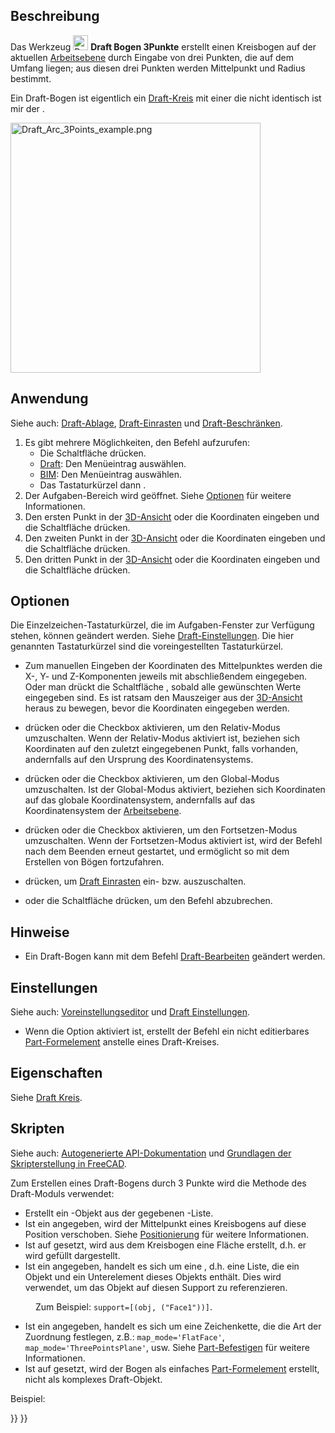 <languages/>

{{Docnav/de
|[[Draft_Arc/de|Bogen]]
|[[Draft_Circle/de|Kreis]]
|[[Draft_Workbench/de|Draft]]
|IconL=Draft_Arc.svg
|IconR=Draft_Circle.svg
|IconC=Workbench_Draft.svg
}}

{{GuiCommand/de
|Name=Draft Arc 3Points
|Name/de=Draft Bogen 3Punkte
|MenuLocation=Zeichnen → Bogenwerkzeuge → Bogen durch 3 Punkte<br>2D-Entwurf → Bogen durch 3 Punkte
|Workbenches=[[Draft_Workbench/de|Draft]], [[BIM_Workbench/de|BIM]]
|Shortcut={{KEY|A}} {{KEY|T}}
|Version=0.19
|SeeAlso=[[Draft_Arc/de|Draft Bogen]], [[Draft_Circle/de|Draft Kreis]]
}}

<span id="Description"></span>
==Beschreibung==

Das Werkzeug [[Image:Draft_Arc_3Points.svg|24px]] '''Draft Bogen 3Punkte''' erstellt einen Kreisbogen auf der aktuellen [[Draft_SelectPlane/de|Arbeitsebene]] durch Eingabe von drei Punkten, die auf dem Umfang liegen; aus diesen drei Punkten werden Mittelpunkt und Radius bestimmt.

Ein Draft-Bogen ist eigentlich ein [[Draft_Circle/de|Draft-Kreis]] mit einer {{PropertyData/de|First Angle}} die nicht identisch ist mir der {{PropertyData/de|Last Angle}}.

[[Image:Draft_Arc_3Points_example.png|400px]]
{{Caption|Ein durch drei auf dem Umfang liegende Punkte festgelegter Bogen}}

<span id="Usage"></span>
==Anwendung==

Siehe auch: [[Draft_Tray/de|Draft-Ablage]], [[Draft_Snap/de|Draft-Einrasten]] und [[Draft_Constrain/de|Draft-Beschränken]].

# Es gibt mehrere Möglichkeiten, den Befehl aufzurufen:
#* Die Schaltfläche {{Button|[[Image:Draft_Arc_3Points.svg|16px]] [[Draft_Arc_3Points/de|Bogen aus 3 Punkten]]}} drücken.
#* [[Draft_Workbench/de|Draft]]: Den Menüeintrag {{MenuCommand|Zeichnen → Bogenwerkzeuge → [[Image:Draft_Arc_3Points.svg|16px]] Bogen durch 3 Punkte}} auswählen.
#* [[BIM_Workbench/de|BIM]]: Den Menüeintrag {{MenuCommand|2D-Entwurf → [[Image:Draft_Arc_3Points.svg|16px]] Bogen durch 3 Punkte}} auswählen.
#* Das Tastaturkürzel {{KEY|A}} dann {{KEY|T}}.
# Der Aufgaben-Bereich {{MenuCommand|Bogen aus 3 Punkten}} wird geöffnet. Siehe [[#Optionen|Optionen]] für weitere Informationen.
# Den ersten Punkt in der [[3D_view/de|3D-Ansicht]] oder die Koordinaten eingeben und die Schaltfläche {{Button|[[Image:Draft_AddPoint.svg|16px]] Punkt eingeben}} drücken.
# Den zweiten Punkt in der [[3D_view/de|3D-Ansicht]] oder die Koordinaten eingeben und die Schaltfläche {{Button|[[Image:Draft_AddPoint.svg|16px]] Punkt eingeben}} drücken.
# Den dritten Punkt in der [[3D_view/de|3D-Ansicht]] oder die Koordinaten eingeben und die Schaltfläche {{Button|[[Image:Draft_AddPoint.svg|16px]] Punkt eingeben}} drücken.

<span id="Options"></span>
==Optionen==

Die Einzelzeichen-Tastaturkürzel, die im Aufgaben-Fenster zur Verfügung stehen, können geändert werden. Siehe [[Draft_Preferences/de|Draft-Einstellungen]]. Die hier genannten Tastaturkürzel sind die voreingestellten Tastaturkürzel.

* Zum manuellen Eingeben der Koordinaten des Mittelpunktes werden die X-, Y- und Z-Komponenten jeweils mit abschließendem {{KEY|Enter}} eingegeben. Oder man drückt die Schaltfläche {{Button|[[Image:Draft_AddPoint.svg|16px]] Punkt eingeben}}, sobald alle gewünschten Werte eingegeben sind. Es ist ratsam den Mauszeiger aus der [[3D_view|3D-Ansicht]] heraus zu bewegen, bevor die Koordinaten eingegeben werden.
* {{KEY|R}} drücken oder die Checkbox {{MenuCommand|Relative}} aktivieren, um den Relativ-Modus umzuschalten. Wenn der Relativ-Modus aktiviert ist, beziehen sich Koordinaten auf den zuletzt eingegebenen Punkt, falls vorhanden, andernfalls auf den Ursprung des Koordinatensystems.
* {{KEY|G}} drücken oder die Checkbox {{MenuCommand|Global}} aktivieren, um den Global-Modus umzuschalten. Ist der Global-Modus aktiviert, beziehen sich Koordinaten auf das globale Koordinatensystem, andernfalls auf das Koordinatensystem der [[Draft_SelectPlane/de|Arbeitsebene]].
* {{KEY|N}} drücken oder die Checkbox {{MenuCommand|Continue}} aktivieren, um den Fortsetzen-Modus umzuschalten. Wenn der Fortsetzen-Modus aktiviert ist, wird der Befehl nach dem Beenden erneut gestartet, und ermöglicht so mit dem Erstellen von Bögen fortzufahren.
* {{KEY|S}} drücken, um [[Draft_Snap/de|Draft Einrasten]] ein- bzw. auszuschalten.
* {{KEY|Esc}} oder die Schaltfläche {{Button|Schließen}} drücken, um den Befehl abzubrechen.

<span id="Notes"></span>
==Hinweise==

* Ein Draft-Bogen kann mit dem Befehl [[Draft_Edit/de|Draft-Bearbeiten]] geändert werden.

<span id="Preferences"></span>
==Einstellungen==

Siehe auch: [[Preferences_Editor/de|Voreinstellungseditor]] und [[Draft_Preferences/de|Draft Einstellungen]].

<div class="mw-translate-fuzzy">
* Wenn die Option {{MenuCommand|Bearbeiten → Einstellungen... → Draft → Allgemein → Create Part primitives if possible}} aktiviert ist, erstellt der Befehl ein nicht editierbares [[Part_Feature/de|Part-Formelement]] anstelle eines Draft-Kreises.
</div>

<span id="Properties"></span>
==Eigenschaften==

Siehe [[Draft Circle/de#Eigenschaften|Draft Kreis]].

<span id="Scripting"></span>
==Skripten==

Siehe auch: [https://freecad.github.io/SourceDoc/ Autogenerierte API-Dokumentation] und [[FreeCAD_Scripting_Basics/de|Grundlagen der Skripterstellung in FreeCAD]].

Zum Erstellen eines Draft-Bogens durch 3 Punkte wird die Methode {{incode|make_arc_3points}} des Draft-Moduls verwendet:

{{Code|code=
arc = make_arc_3points(points, placement=None, face=False, support=None, map_mode="Deactivated", primitive=False)
}}

* Erstellt ein {{incode|arc}}-Objekt aus der gegebenen {{incode|points}}-Liste.
* Ist ein {{incode|placement}} angegeben, wird der Mittelpunkt eines Kreisbogens auf diese Position verschoben. Siehe [[Placement/de|Positionierung]] für weitere Informationen.
* Ist {{incode|face}} auf {{incode|True}} gesetzt, wird aus dem Kreisbogen eine Fläche erstellt, d.h. er wird gefüllt dargestellt.
* Ist ein {{incode|support}} angegeben, handelt es sich um eine {{incode|LinkSubList}}, d.h. eine Liste, die ein Objekt und ein Unterelement dieses Objekts enthält. Dies wird verwendet, um das Objekt auf diesen Support zu referenzieren.
: Zum Beispiel: <code>support=[(obj, ("Face1"))]</code>.
* Ist ein {{incode|map_mode}} angegeben, handelt es sich um eine Zeichenkette, die die Art der Zuordnung festlegen, z.B.: <code>map_mode='FlatFace'</code>, <code>map_mode='ThreePointsPlane'</code>, usw. Siehe [[Part_EditAttachment/de|Part-Befestigen]] für weitere Informationen.
* Ist {{incode|primitive}} auf {{incode|True}} gesetzt, wird der Bogen als einfaches [[Part_Feature/de|Part-Formelement]] erstellt, nicht als komplexes Draft-Objekt.

Beispiel:

{{Code|code=
import FreeCAD as App
import Draft

doc = App.newDocument()

points = [App.Vector(0, 0, 0),
          App.Vector(5, 10, 0),
          App.Vector(10, 0, 0)]

arc = Draft.make_arc_3points(points)

doc.recompute()
}}


{{Docnav/de
|[[Draft_Arc/de|Bogen]]
|[[Draft_Circle/de|Kreis]]
|[[Draft_Workbench/de|Draft]]
|IconL=Draft_Arc.svg
|IconR=Draft_Circle.svg
|IconC=Workbench_Draft.svg
}}

{{Draft Tools navi{{#translation:}}}}
{{Userdocnavi{{#translation:}}}}